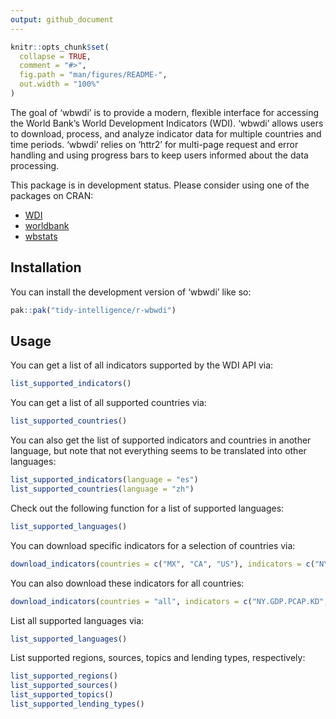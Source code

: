 ```yaml
---
output: github_document
---
```


<!-- README.md is generated from README.Rmd. Please edit that file -->

```r
knitr::opts_chunk$set(
  collapse = TRUE,
  comment = "#>",
  fig.path = "man/figures/README-",
  out.width = "100%"
)
```

The goal of 'wbwdi' is to provide a modern, flexible interface for accessing the World Bank’s World Development Indicators (WDI). 'wbwdi' allows users to download, process, and analyze indicator data for multiple countries and time periods. 'wbwdi' relies on 'httr2' for multi-page request and error handling and using progress bars to keep users informed about the data processing.

This package is in development status. Please consider using one of the packages on CRAN:

- [WDI](https://cran.r-project.org/web/packages/WDI/index.html)
- [worldbank](https://cran.r-project.org/web/packages/worldbank/index.html)
- [wbstats](https://cran.r-project.org/web/packages/wbstats/index.html)

## Installation

You can install the development version of 'wbwdi' like so:

``` r
pak::pak("tidy-intelligence/r-wbwdi")
```

## Usage

You can get a list of all indicators supported by the WDI API via:

```r
list_supported_indicators()
```

You can get a list of all supported countries via:

```r
list_supported_countries()
```

You can also get the list of supported indicators and countries in another language, but note that not everything seems to be translated into other languages:

```r
list_supported_indicators(language = "es")
list_supported_countries(language = "zh")
```

Check out the following function for a list of supported languages:

```r
list_supported_languages()
```

You can download specific indicators for a selection of countries via:

```r
download_indicators(countries = c("MX", "CA", "US"), indicators = c("NY.GDP.PCAP.KD", "SP.POP.TOTL"))
```

You can also download these indicators for all countries:

```r
download_indicators(countries = "all", indicators = c("NY.GDP.PCAP.KD", "SP.POP.TOTL"))
```

List all supported languages via:

```r
list_supported_languages()
```

List supported regions, sources, topics and lending types, respectively:

```r
list_supported_regions()
list_supported_sources()
list_supported_topics()
list_supported_lending_types()
```
